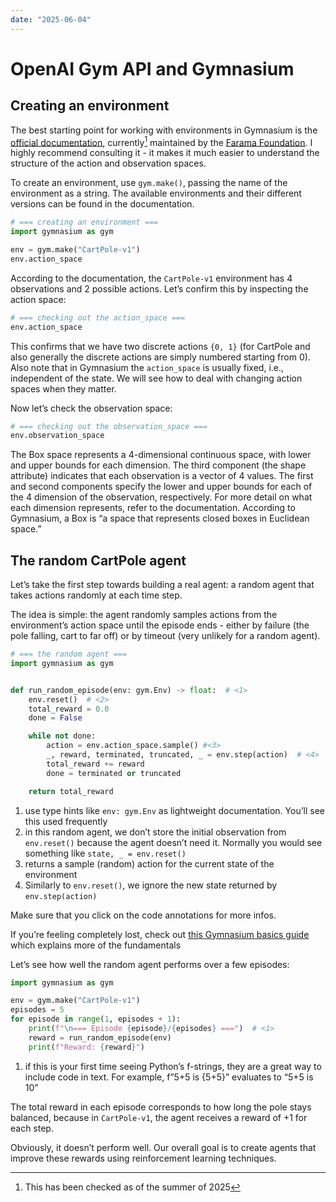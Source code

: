 ```yaml
---
date: "2025-06-04"
---
```

# OpenAI Gym API and Gymnasium

## Creating an environment

The best starting point for working with environments in Gymnasium is the [official documentation](https://gymnasium.farama.org/), currently^[This has been checked as of the summer of 2025] maintained by the [Farama Foundation](https://farama.org/). I highly recommend consulting it - it makes it much easier to understand the structure of the action and observation spaces.

To create an environment, use `gym.make()`, passing the name of the environment as a string. The available environments and their different versions can be found in the documentation.
```python
# === creating an environment ===
import gymnasium as gym

env = gym.make("CartPole-v1")
env.action_space
```

According to the documentation, the `CartPole-v1` environment has 4 observations and 2 possible actions. Let’s confirm this by inspecting the action space:
```python
# === checking out the action_space ===
env.action_space
```

This confirms that we have two discrete actions `{0, 1}` (for CartPole and also generally the discrete actions are simply numbered starting from 0). Also note that in Gymnasium the `action_space` is usually fixed, i.e., independent of the state. We will see how to deal with changing action spaces when they matter.

Now let's check the observation space:
```python
# === checking out the observation_space ===
env.observation_space
```

The Box space represents a 4-dimensional continuous space, with lower and upper bounds for each dimension. The third component (the shape attribute) indicates that each observation is a vector of 4 values. The first and second components specify the lower and upper bounds for each of the 4 dimension of the observation, respectively. For more detail on what each dimension represents, refer to the documentation. According to Gymnasium, a Box is "a space that represents closed boxes in Euclidean space."

## The random CartPole agent

Let’s take the first step towards building a real agent: a random agent that takes actions randomly at each time step.

The idea is simple: the agent randomly samples actions from the environment’s action space until the episode ends - either by failure (the pole falling, cart to far off) or by timeout (very unlikely for a random agent).

```python
# === the random agent ===
import gymnasium as gym


def run_random_episode(env: gym.Env) -> float:  # <1>
    env.reset()  # <2>
    total_reward = 0.0
    done = False

    while not done:
        action = env.action_space.sample() #<3>
        _, reward, terminated, truncated, _ = env.step(action)  # <4>
        total_reward += reward
        done = terminated or truncated

    return total_reward
```

1.  use type hints like `env: gym.Env` as lightweight documentation. You’ll see this used frequently
2. in this random agent, we don’t store the initial observation from `env.reset()` because the agent doesn’t need it. Normally you would see something like `state, _ = env.reset()`
3. returns a sample (random) action for the current state of the environment
4. Similarly to `env.reset()`, we ignore the new state returned by `env.step(action)`

::: {.callout-note}
Make sure that you click on the code annotations for more infos.

If you're feeling completely lost, check out [this Gymnasium basics guide](https://gymnasium.farama.org/introduction/basic_usage/) which explains more of the fundamentals
:::
    
Let's see how well the random agent performs over a few episodes:
```python
import gymnasium as gym

env = gym.make("CartPole-v1")
episodes = 5
for episode in range(1, episodes + 1):
    print(f"\n=== Episode {episode}/{episodes} ===")  # <1>
    reward = run_random_episode(env)
    print(f"Reward: {reward}")
```

1. if this is your first time seeing Python's f-strings, they are a great way to include code in text. For example, f"5+5 is {5+5}" evaluates to "5+5 is 10"

The total reward in each episode corresponds to how long the pole stays balanced, because in `CartPole-v1`, the agent receives a reward of +1 for each step.

Obviously, it doesn't perform well. Our overall goal is to create agents that improve these rewards using reinforcement learning techniques.